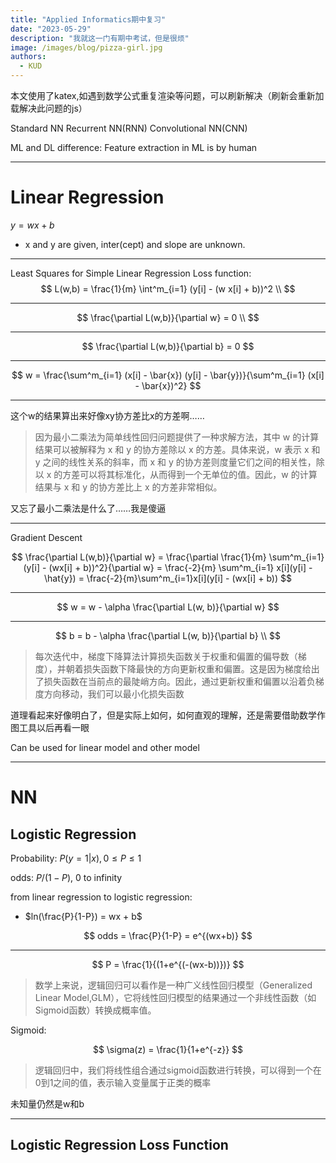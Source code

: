 ```yaml
---
title: "Applied Informatics期中复习"
date: "2023-05-29"
description: "我就这一门有期中考试，但是很烦"
image: /images/blog/pizza-girl.jpg
authors:
  - KUD
---
```


<Callout>
本文使用了katex,如遇到数学公式重复渲染等问题，可以刷新解决（刷新会重新加载解决此问题的js）
</Callout>

Standard NN
Recurrent NN(RNN)
Convolutional NN(CNN)

ML and DL difference: Feature extraction in ML is by human

---

# Linear Regression

$y=wx+b$
- x and y are given, inter(cept) and slope are unknown.

---

Least Squares for Simple Linear Regression
Loss function:
$$
L(w,b) = \frac{1}{m} \int^m_{i=1} (y[i] - (w x[i] + b))^2 \\
$$

---

$$
\frac{\partial L(w,b)}{\partial w} = 0 \\
$$

---

$$
\frac{\partial L(w,b)}{\partial b} = 0
$$

---

$$
w = \frac{\sum^m_{i=1} (x[i] - \bar{x}) (y[i] - \bar{y})}{\sum^m_{i=1} (x[i] - \bar{x})^2}
$$

---

<Callout>
这个w的结果算出来好像xy协方差比x的方差啊……
</Callout>

> 因为最小二乘法为简单线性回归问题提供了一种求解方法，其中 w 的计算结果可以被解释为 x 和 y 的协方差除以 x 的方差。具体来说，w 表示 x 和 y 之间的线性关系的斜率，而 x 和 y 的协方差则度量它们之间的相关性，除以 x 的方差可以将其标准化，从而得到一个无单位的值。因此，w 的计算结果与 x 和 y 的协方差比上 x 的方差非常相似。

<Callout>
又忘了最小二乘法是什么了……我是傻逼
</Callout>

---

Gradient Descent

$$
\frac{\partial L(w,b)}{\partial w} = \frac{\partial \frac{1}{m} \sum^m_{i=1}(y[i] - (wx[i] + b))^2}{\partial w} = \frac{-2}{m} \sum^m_{i=1} x[i](y[i] - \hat{y}) = \frac{-2}{m}\sum^m_{i=1}x[i](y[i] - (wx[i] + b))
$$

---
$$
w = w - \alpha \frac{\partial L(w, b)}{\partial w}
$$

---

$$
b = b - \alpha \frac{\partial L(w, b)}{\partial b} \\
$$

> 每次迭代中，梯度下降算法计算损失函数关于权重和偏置的偏导数（梯度），并朝着损失函数下降最快的方向更新权重和偏置。这是因为梯度给出了损失函数在当前点的最陡峭方向。因此，通过更新权重和偏置以沿着负梯度方向移动，我们可以最小化损失函数

<Callout>
道理看起来好像明白了，但是实际上如何，如何直观的理解，还是需要借助数学作图工具以后再看一眼
</Callout>

Can be used for linear model and other model

---

# NN
## Logistic Regression

Probability: $P (y = 1 | x), 0\leqslant P \leqslant 1$

odds: $P/(1-P)$, 0 to infinity

from linear regression to logistic regression:
- $ln(\frac{P}{1-P}) = wx + b$

$$
odds = \frac{P}{1-P} = e^{(wx+b)}
$$

---

$$
P = \frac{1}{(1+e^{(-(wx-b))})}
$$

> 数学上来说，逻辑回归可以看作是一种广义线性回归模型（Generalized Linear Model,GLM），它将线性回归模型的结果通过一个非线性函数（如Sigmoid函数）转换成概率值。

Sigmoid:

$$
\sigma(z) = \frac{1}{1+e^{-z}}
$$

> 逻辑回归中，我们将线性组合通过sigmoid函数进行转换，可以得到一个在0到1之间的值，表示输入变量属于正类的概率

未知量仍然是w和b

---

## Logistic Regression Loss Function
